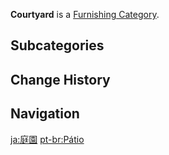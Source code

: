 {{Terminology Infobox
|type         = Item Groups
|type2        = Furnishing Categories
|type3        = Exterior Furnishings
}}
'''Courtyard''' is a [[Furnishing Category]].

==Subcategories==
{{DPL Furnishing Categories|Courtyard}}

==Change History==
{{Change History|1.5}}

==Navigation==
{{Furnishing Navbox|exterior}}

[[Category:Courtyard| ]]

[[ja:庭園]]
[[pt-br:Pátio]]